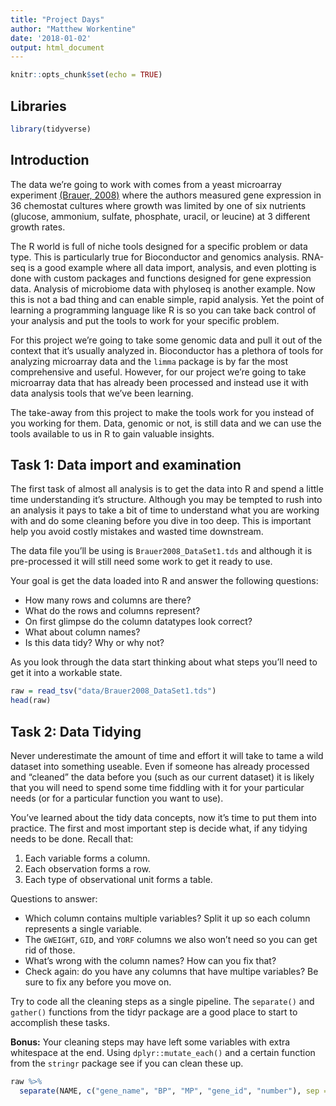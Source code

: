 ```yaml
---
title: "Project Days"
author: "Matthew Workentine"
date: '2018-01-02'
output: html_document
---
```


```r
knitr::opts_chunk$set(echo = TRUE)
```

## Libraries

```r
library(tidyverse)
```

## Introduction

The data we're going to work with comes from a yeast microarray experiment [(Brauer, 2008)](http://www.molbiolcell.org/content/19/1/352.abstract) where the authors measured gene expression in 36 chemostat cultures where growth was limited by one of six nutrients (glucose, ammonium, sulfate, phosphate, uracil, or leucine) at 3 different growth rates.   

The R world is full of niche tools designed for a specific problem or data type.  This is particularly true for Bioconductor and genomics analysis.  RNA-seq is a good example where all data import, analysis, and even plotting is done with custom packages and functions designed for gene expression data. Analysis of microbiome data with phyloseq is another example.  Now this is not a bad thing and can enable simple, rapid analysis.  Yet the point of learning a programming language like R is so you can take back control of your analysis and put the tools to work for your specific problem.  

For this project we're going to take some genomic data and pull it out of the context that it's usually analyzed in.  Bioconductor has a plethora of tools for analyzing microarray data and the `limma` package is by far the most comprehensive and useful.  However, for our project we're going to take microarray data that has already been processed and instead use it with data analysis tools that we've been learning.  

The take-away from this project to make the tools work for you instead of you working for them.  Data, genomic or not, is still data and we can use the tools available to us in R to gain valuable insights.


## Task 1: Data import and examination

The first task of almost all analysis is to get the data into R and spend a little time understanding it's structure.  Although you may be tempted to rush into an analysis it pays to take a bit of time to understand what you are working with and do some cleaning before you dive in too deep.  This is important help you avoid costly mistakes and wasted time downstream.  

The data file you'll be using is `Brauer2008_DataSet1.tds` and although it is pre-processed it will still need some work to get it ready to use.

Your goal is get the data loaded into R and answer the following questions:

* How many rows and columns are there?
* What do the rows and columns represent?
* On first glimpse do the column datatypes look correct?
* What about column names? 
* Is this data tidy?  Why or why not?  

As you look through the data start thinking about what steps you'll need to get it into a workable state.  

```r

raw = read_tsv("data/Brauer2008_DataSet1.tds")
head(raw)
```

## Task 2: Data Tidying

Never underestimate the amount of time and effort it will take to tame a wild dataset into something useable.  Even if someone has already processed and "cleaned" the data before you (such as our current dataset) it is likely that you will need to spend some time fiddling with it for your particular needs (or for a particular function you want to use).  

You've learned about the tidy data concepts, now it's time to put them into practice. The first and most important step is decide what, if any tidying needs to be done. Recall that:

1. Each variable forms a column.
2. Each observation forms a row.
2. Each type of observational unit forms a table.

Questions to answer:

* Which column contains multiple variables?  Split it up so each column represents a single variable.
* The `GWEIGHT`, `GID`, and `YORF` columns we also won't need so you can get rid of those.
* What's wrong with the column names?  How can you fix that?
* Check again: do you have any columns that have multipe variables?  Be sure to fix any before you move on.

Try to code all the cleaning steps as a single pipeline.  The `separate()` and `gather()` functions from the tidyr package are a good place to start to accomplish these tasks.  

**Bonus:** Your cleaning steps may have left some variables with extra whitespace at the end.  Using `dplyr::mutate_each()` and a certain function from the `stringr` package see if you can clean these up.

```r
raw %>% 
  separate(NAME, c("gene_name", "BP", "MP", "gene_id", "number"), sep = "\\|\\|") %>% 
  

```


